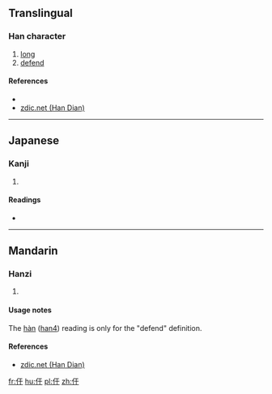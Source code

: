 ==Translingual==

===Han character===
{{Han char|rn=9|rad=人|as=03|sn=5|four=|canj=人一十 (OMJ)|ids=⿰[[亻]][[干]]}}

# [[long]]
# [[defend]]

====References====
* {{Han ref|kx=0093.060|dkj=00381|dj=0197.030|hdz=10112.020|uh=4EE0|ud=20192}}
*[http://www.zdic.net/zd/zi/ZdicE4ZdicBBZdicA0.htm zdic.net (Han Dian)]

----

==Japanese==

===Kanji===
{{ja-kanji|grade=|rs=人03}}

# {{defn|lang=ja|sort=人03}}

====Readings====
* {{ja-readings|on=[[かん]] (kan), [[がん]] (gan)|kun=[[そこなう]] (sokonau)}}

----

==Mandarin==

===Hanzi===
{{cmn-hanzi|pin=[[gán]] ([[gan2]]), [[gǎn]] ([[gan3]]), [[hàn]] ([[han4]])|wg=kan<sup>2</sup>, kan<sup>3</sup>, han<sup>4</sup>}}

# {{defn|lang=cmn|sort=人03}}

====Usage notes====
The [[hàn]] ([[han4]]) reading is only for the "defend" definition.

====References====
*[http://www.zdic.net/zd/zi/ZdicE4ZdicBBZdicA0.htm zdic.net (Han Dian)]

[[fr:仠]]
[[hu:仠]]
[[pl:仠]]
[[zh:仠]]